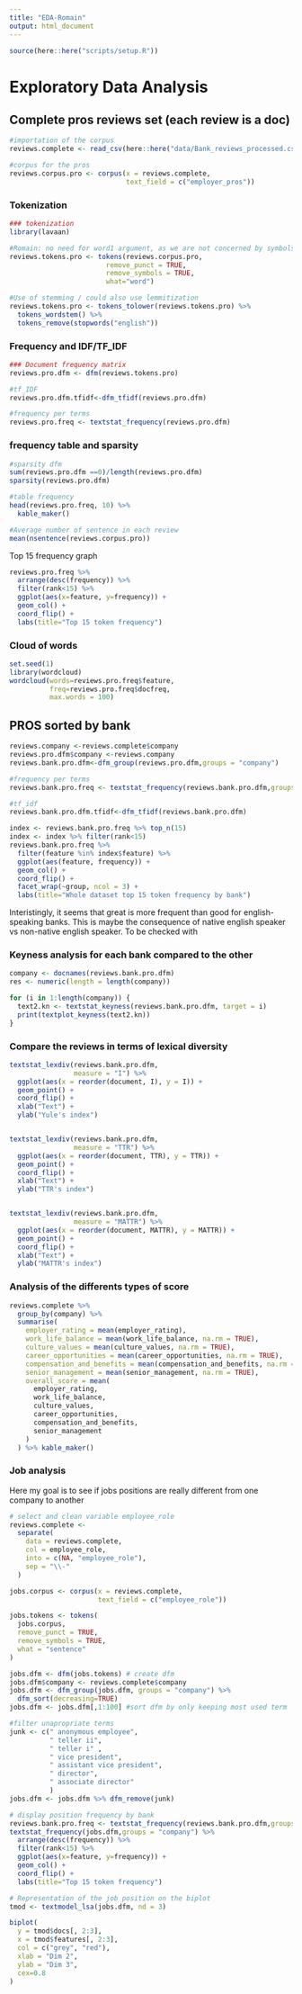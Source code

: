 ```yaml
---
title: "EDA-Romain"
output: html_document
---
```


```r
source(here::here("scripts/setup.R"))
```

# Exploratory Data Analysis

## Complete pros reviews set (each review is a doc)


```r
#importation of the corpus
reviews.complete <- read_csv(here::here("data/Bank_reviews_processed.csv"))

#corpus for the pros
reviews.corpus.pro <- corpus(x = reviews.complete,
                             text_field = c("employer_pros"))

```

### Tokenization
```r
### tokenization
library(lavaan)

#Romain: no need for word1 argument, as we are not concerned by symbols or whatever.
reviews.tokens.pro <- tokens(reviews.corpus.pro, 
                        remove_punct = TRUE, 
                        remove_symbols = TRUE, 
                        what="word")

#Use of stemming / could also use lemmitization
reviews.tokens.pro <- tokens_tolower(reviews.tokens.pro) %>% 
  tokens_wordstem() %>%
  tokens_remove(stopwords("english"))
```

### Frequency and IDF/TF_IDF
```r
### Document frequency matrix
reviews.pro.dfm <- dfm(reviews.tokens.pro)

#tf_IDF
reviews.pro.dfm.tfidf<-dfm_tfidf(reviews.pro.dfm)

#frequency per terms 
reviews.pro.freq <- textstat_frequency(reviews.pro.dfm)
```

### frequency table and sparsity
```r
#sparsity dfm
sum(reviews.pro.dfm ==0)/length(reviews.pro.dfm)
sparsity(reviews.pro.dfm)

#table frequency
head(reviews.pro.freq, 10) %>%
  kable_maker()

#Average number of sentence in each review
mean(nsentence(reviews.corpus.pro))
```


Top 15 frequency graph
```r
reviews.pro.freq %>%
  arrange(desc(frequency)) %>%
  filter(rank<15) %>% 
  ggplot(aes(x=feature, y=frequency)) + 
  geom_col() + 
  coord_flip() +
  labs(title="Top 15 token frequency")
```

### Cloud of words
```r
set.seed(1)
library(wordcloud)
wordcloud(words=reviews.pro.freq$feature,
          freq=reviews.pro.freq$docfreq,
          max.words = 100) 
```

## PROS sorted by bank
```r
reviews.company <-reviews.complete$company
reviews.pro.dfm$company <-reviews.company
reviews.bank.pro.dfm<-dfm_group(reviews.pro.dfm,groups = "company")

#frequency per terms
reviews.bank.pro.freq <- textstat_frequency(reviews.bank.pro.dfm,groups = "company")

#tf_idf
reviews.bank.pro.dfm.tfidf<-dfm_tfidf(reviews.bank.pro.dfm)

index <- reviews.bank.pro.freq %>% top_n(15)
index <- index %>% filter(rank<15)
reviews.bank.pro.freq %>% 
  filter(feature %in% index$feature) %>% 
  ggplot(aes(feature, frequency)) + 
  geom_col() + 
  coord_flip() +
  facet_wrap(~group, ncol = 3) +
  labs(title="Whole dataset top 15 token frequency by bank")
```
Interistingly, it seems that great is more frequent than good for english-speaking banks. This is maybe the consequence of native english speaker vs non-native english speaker. To be checked with


### Keyness analysis for each bank compared to the other
```r
company <- docnames(reviews.bank.pro.dfm)
res <- numeric(length = length(company))

for (i in 1:length(company)) {
  text2.kn <- textstat_keyness(reviews.bank.pro.dfm, target = i)
  print(textplot_keyness(text2.kn))
}
```


### Compare the reviews in terms of lexical diversity
```r
textstat_lexdiv(reviews.bank.pro.dfm,
                measure = "I") %>%
  ggplot(aes(x = reorder(document, I), y = I)) +
  geom_point() +
  coord_flip() +
  xlab("Text") +
  ylab("Yule's index")


textstat_lexdiv(reviews.bank.pro.dfm,
                measure = "TTR") %>%
  ggplot(aes(x = reorder(document, TTR), y = TTR)) +
  geom_point() +
  coord_flip() +
  xlab("Text") +
  ylab("TTR's index")


textstat_lexdiv(reviews.bank.pro.dfm,
                measure = "MATTR") %>%
  ggplot(aes(x = reorder(document, MATTR), y = MATTR)) +
  geom_point() +
  coord_flip() +
  xlab("Text") +
  ylab("MATTR's index")
```

### Analysis of the differents types of score
```r
reviews.complete %>%
  group_by(company) %>%
  summarise(
    employer_rating = mean(employer_rating),
    work_life_balance = mean(work_life_balance, na.rm = TRUE),
    culture_values = mean(culture_values, na.rm = TRUE),
    career_opportunities = mean(career_opportunities, na.rm = TRUE),
    compensation_and_benefits = mean(compensation_and_benefits, na.rm = TRUE),
    senior_management = mean(senior_management, na.rm = TRUE),
    overall_score = mean(
      employer_rating,
      work_life_balance,
      culture_values,
      career_opportunities,
      compensation_and_benefits,
      senior_management
    )
  ) %>% kable_maker()
```

### Job analysis
Here my goal is to see if jobs positions are really different from one company to another
```r
# select and clean variable employee_role
reviews.complete <-
  separate(
    data = reviews.complete,
    col = employee_role,
    into = c(NA, "employee_role"),
    sep = "\\-"
  )

jobs.corpus <- corpus(x = reviews.complete,
                      text_field = c("employee_role"))

jobs.tokens <- tokens(
  jobs.corpus,
  remove_punct = TRUE,
  remove_symbols = TRUE,
  what = "sentence"
)

jobs.dfm <- dfm(jobs.tokens) # create dfm
jobs.dfm$company <- reviews.complete$company
jobs.dfm <- dfm_group(jobs.dfm, groups = "company") %>% 
  dfm_sort(decreasing=TRUE)
jobs.dfm <- jobs.dfm[,1:100] #sort dfm by only keeping most used term

#filter unapropriate terms
junk <- c(" anonymous employee",
          " teller ii",
          " teller i" ,
          " vice president",
          " assistant vice president",
          " director",
          " associate director"
          )
jobs.dfm <- jobs.dfm %>% dfm_remove(junk)

# display position frequency by bank
reviews.bank.pro.freq <- textstat_frequency(reviews.bank.pro.dfm,groups = "company")
textstat_frequency(jobs.dfm,groups = "company") %>%
  arrange(desc(frequency)) %>%
  filter(rank<15) %>% 
  ggplot(aes(x=feature, y=frequency)) + 
  geom_col() + 
  coord_flip() +
  labs(title="Top 15 token frequency")

# Representation of the job position on the biplot
tmod <- textmodel_lsa(jobs.dfm, nd = 3)

biplot(
  y = tmod$docs[, 2:3],
  x = tmod$features[, 2:3],
  col = c("grey", "red"),
  xlab = "Dim 2",
  ylab = "Dim 3",
  cex=0.8
)

```


